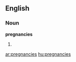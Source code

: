 ==English==

===Noun===
'''pregnancies'''

# {{plural of|[[pregnancy]]}}

[[ar:pregnancies]]
[[hu:pregnancies]]